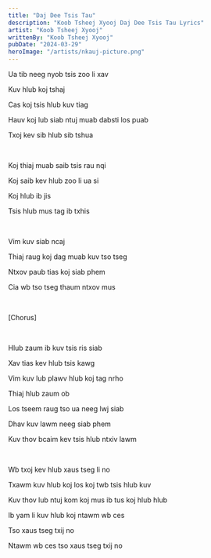 ```yaml
---
title: "Daj Dee Tsis Tau"
description: "Koob Tsheej Xyooj Daj Dee Tsis Tau Lyrics"
artist: "Koob Tsheej Xyooj"
writtenBy: "Koob Tsheej Xyooj"
pubDate: "2024-03-29"
heroImage: "/artists/nkauj-picture.png"
---
```


Ua tib neeg nyob tsis zoo li xav

Kuv hlub koj tshaj

Cas koj tsis hlub kuv tiag

Hauv koj lub siab ntuj muab dabsti los puab

Txoj kev sib hlub sib tshua

<br />

Koj thiaj muab saib tsis rau nqi

Koj saib kev hlub zoo li ua si

Koj hlub ib jis

Tsis hlub mus tag ib txhis

<br />

Vim kuv siab ncaj

Thiaj raug koj dag muab kuv tso tseg

Ntxov paub tias koj siab phem

Cia wb tso tseg thaum ntxov mus

<br />

[Chorus]

<br />

Hlub zaum ib kuv tsis ris siab

Xav tias kev hlub tsis kawg

Vim kuv lub plawv hlub koj tag nrho

Thiaj hlub zaum ob

Los tseem raug tso ua neeg lwj siab

Dhav kuv lawm neeg siab phem

Kuv thov bcaim kev tsis hlub ntxiv lawm

<br />

Wb txoj kev hlub xaus tseg li no

Txawm kuv hlub koj los koj twb tsis hlub kuv

Kuv thov lub ntuj kom koj mus ib tus koj hlub hlub

Ib yam li kuv hlub koj ntawm wb ces

Tso xaus tseg txij no

Ntawm wb ces tso xaus tseg txij no
